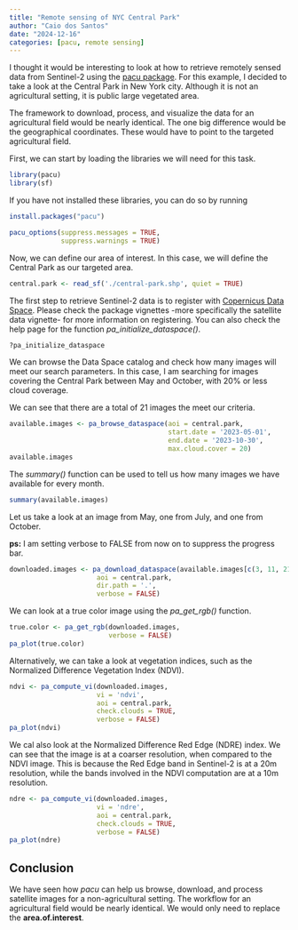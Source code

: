 ```yaml
---
title: "Remote sensing of NYC Central Park"
author: "Caio dos Santos"
date: "2024-12-16"
categories: [pacu, remote sensing]
---
```


I thought it would be interesting to look at how to retrieve remotely sensed data from Sentinel-2 using the [pacu package](https://github.com/cldossantos/pacu). For this example, I decided to take a look at the Central Park in New York city. Although it is not an agricultural setting, it is public large vegetated area.

The framework to download, process, and visualize the data for an agricultural field would be nearly identical. The one big difference would be the geographical coordinates. These would have to point to the targeted agricultural field.

First, we can start by loading the libraries we will need for this task.

```r
library(pacu)
library(sf)
```

If you have not installed these libraries, you can do so by running

```r
install.packages("pacu")
```


```r
pacu_options(suppress.messages = TRUE,
             suppress.warnings = TRUE)
```

Now, we can define our area of interest. In this case, we will define the Central Park as our targeted area.

```r
central.park <- read_sf('./central-park.shp', quiet = TRUE)
```

The first step to retrieve Sentinel-2 data is to register with [Copernicus Data Space](https://dataspace.copernicus.eu/). Please check the package vignettes -more specifically the satellite data vignette- for more information on registering. You can also check the help page for the function *pa_initialize_dataspace()*.

```r
?pa_initialize_dataspace
```

We can browse the Data Space catalog and check how many images will meet our search parameters. In this case, I am searching for images covering the Central Park between May and October, with 20% or less cloud coverage.

We can see that there are a total of 21 images the meet our criteria.

```r
available.images <- pa_browse_dataspace(aoi = central.park,
                                        start.date = '2023-05-01',
                                        end.date = '2023-10-30',
                                        max.cloud.cover = 20)
available.images
```

The *summary()* function can be used to tell us how many images we have available for every month.

```r
summary(available.images)
```

Let us take a look at an image from May, one from July, and one from October.

**ps:** I am setting verbose to FALSE from now on to suppress the progress bar.

```r
downloaded.images <- pa_download_dataspace(available.images[c(3, 11, 21), ],
                      aoi = central.park,
                      dir.path = '.',
                      verbose = FALSE)
```

We can look at a true color image using the *pa_get_rgb()* function.

```r
true.color <- pa_get_rgb(downloaded.images, 
                         verbose = FALSE)
pa_plot(true.color)
```

Alternatively, we can take a look at vegetation indices, such as the Normalized Difference Vegetation Index (NDVI).

```r
ndvi <- pa_compute_vi(downloaded.images, 
                      vi = 'ndvi',
                      aoi = central.park,
                      check.clouds = TRUE,
                      verbose = FALSE)
pa_plot(ndvi)
```

We cal also look at the Normalized Difference Red Edge (NDRE) index. We can see that the image is at a coarser resolution, when compared to the NDVI image. This is because the Red Edge band in Sentinel-2 is at a 20m resolution, while the bands involved in the NDVI computation are at a 10m resolution.

```r
ndre <- pa_compute_vi(downloaded.images, 
                      vi = 'ndre',
                      aoi = central.park,
                      check.clouds = TRUE,
                      verbose = FALSE)
pa_plot(ndre)
```

## Conclusion

We have seen how *pacu* can help us browse, download, and process satellite images for a non-agricultural setting. The workflow for an agricultural field would be nearly identical. We would only need to replace the **area.of.interest**.
